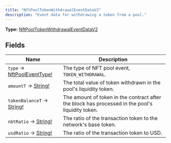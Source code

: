 ```yaml
---
title: "NftPoolTokenWithdrawalEventDataV2"
description: "Event data for withdrawing a token from a pool."
---
```


**Type:** [NftPoolTokenWithdrawalEventDataV2](/api-reference/types/nftpooltokenwithdrawaleventdatav2)

## Fields

| Name | Description |
|------|-------------|
| `type` → [NftPoolEventType!](/api-reference/types/nftpooleventtype) | The type of NFT pool event, `TOKEN_WITHDRAWAL`. |
| `amountT` → [String!](/api-reference/types/string) | The total value of token withdrawn in the pool&#39;s liquidity token. |
| `tokenBalanceT` → [String!](/api-reference/types/string) | The amount of token in the contract after the block has processed in the pool&#39;s liquidity token. |
| `nbtRatio` → [String!](/api-reference/types/string) | The ratio of the transaction token to the network&#39;s base token. |
| `usdRatio` → [String!](/api-reference/types/string) | The ratio of the transaction token to USD. |

